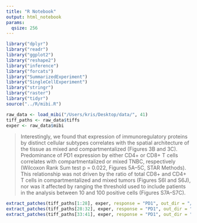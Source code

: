 ```yaml
---
title: "R Notebook"
output: html_notebook
params:
  qsize: 256
---
```


```r
library("dplyr")
library("readr")
library("ggplot2")
library("reshape2")
library("inference")
library("forcats")
library("SummarizedExperiment")
library("SingleCellExperiment")
library("stringr")
library("raster")
library("tidyr")
source("../R/mibi.R")
```

```r
raw_data <- load_mibi("/Users/kris/Desktop/data/", 41)
tiff_paths <- raw_data$tiffs
exper <- raw_data$mibi
```

> Interestingly, we found that expression of immunoregulatory proteins by distinct cellular subtypes correlates with the spatial architecture of the tissue as mixed and compartmentalized (Figures 3B and 3C). Predominance of PD1 expression by either CD4+ or CD8+ T cells correlates with compartmentalized or mixed TNBC, respectively (Wilcoxon Rank Sum test p = 0.022, Figures 5A–5C, STAR Methods). This relationship was not driven by the ratio of total CD8+ and CD4+ T cells in compartmentalized and mixed tumors (Figures S6I and S6J), nor was it affected by ranging the threshold used to include patients in the analysis between 10 and 100 positive cells (Figures S7A–S7C).

```r
extract_patches(tiff_paths[1:28], exper, response = "PD1", out_dir = "/Users/kris/Desktop/data/train/", qsize = params$qsize)
extract_patches(tiff_paths[28:32], exper, response = "PD1", out_dir = "/Users/kris/Desktop/data/dev/", qsize = params$qsize)
extract_patches(tiff_paths[33:41], exper, response = "PD1", out_dir = "/Users/kris/Desktop/data/test/", qsize = params$qsize)
```
